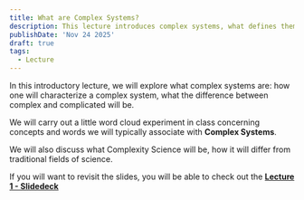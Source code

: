 ```yaml
---
title: What are Complex Systems?
description: This lecture introduces complex systems, what defines them, how one can approach them. We will discuss defining features of complex systems, discuss how complex is different from complicated and give an overview of what Complexity Science is and how it differs from traditional scientific fields.
publishDate: 'Nov 24 2025'
draft: true
tags:
  - Lecture
---
```


In this introductory lecture, we will explore what complex systems are: how one will characterize a complex system,
what the difference between complex and complicated will be.

We will carry out a little word cloud experiment in class concerning concepts and words we will typically associate with **Complex Systems**.

We will also discuss what Complexity Science will be, how it will differ from traditional fields of science.

If you will want to revisit the slides, you will be able to check out the [**Lecture 1 - Slidedeck**](slides/slide-1-intro/)